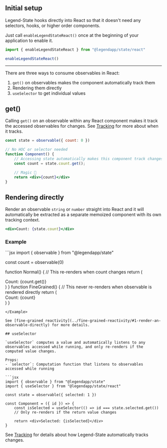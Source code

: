 ## Initial setup

Legend-State hooks directly into React so that it doesn't need any selectors, hooks, or higher order components.

Just call `enableLegendStateReact()` once at the beginning of your application to enable it.

```js
import { enableLegendStateReact } from "@legendapp/state/react"

enableLegendStateReact()
```

---

There are three ways to consume observables in React:
1. `get()` on observables makes the component automatically track them
2. Rendering them directly
3. `useSelector` to get individual values

## get()

Calling `get()` on an observable within any React component makes it track the accessed observables for changes. See [Tracking](../tracking) for more about when it tracks.

```jsx
const state = observable({ count: 0 })

// No HOC or selector needed
function Component() {
    // Accessing state automatically makes this component track changes to re-render
    const count = state.count.get();

    // Magic 🦄
    return <div>{count}</div>
}
```

## Rendering directly

Render an observable `string` or `number` straight into React and it will automatically be extracted as a separate memoized component with its own tracking context.

```jsx
<div>Count: {state.count}</div>
```

### Example

<Example name="Primitive">
```jsx
import { observable } from "@legendapp/state"

const count = observable(0)

function Normal() {
    // This re-renders when count changes
    return (
        <div>Count: {count.get()}</div>
    )
}
function FineGrained() {
    // This never re-renders when observable is rendered directly
    return (
        <div>Count: {count}</div>
    )
}
```
</Example>

See [fine-grained reactivity](../fine-grained-reactivity/#1-render-an-observable-directly) for more details.

## useSelector

`useSelector` computes a value and automatically listens to any observables accessed while running, and only re-renders if the computed value changes.

Props:
- `selector`: Computation function that listens to observables accessed while running

```jsx
import { observable } from "@legendapp/state"
import { useSelector } from "@legendapp/state/react"

const state = observable({ selected: 1 })

const Component = ({ id }) => {
    const isSelected = useSelector(() => id === state.selected.get())
    // Only re-renders if the return value changes

    return <div>Selected: {isSelected}</div>
}
```

See [Tracking](../tracking) for details about how Legend-State automatically tracks changes.
